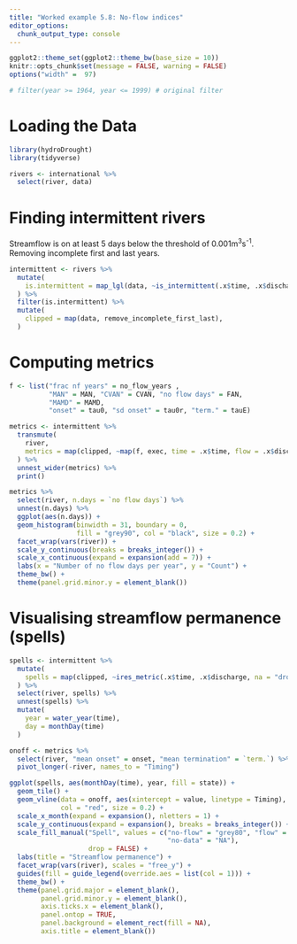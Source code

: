 ```yaml
---
title: "Worked example 5.8: No-flow indices"
editor_options: 
  chunk_output_type: console
---
```


```r
ggplot2::theme_set(ggplot2::theme_bw(base_size = 10))
knitr::opts_chunk$set(message = FALSE, warning = FALSE)
options("width" =  97)
```

```r
# filter(year >= 1964, year <= 1999) # original filter
```

# Loading the Data

```r
library(hydroDrought)
library(tidyverse)

rivers <- international %>%
  select(river, data) 
```


# Finding intermittent rivers

Streamflow is on at least 5 days below the threshold of 0.001m<sup>3</sup>s<sup>-1</sup>. 
Removing incomplete first and last years. 

```r
intermittent <- rivers %>%
  mutate(
    is.intermittent = map_lgl(data, ~is_intermittent(.x$time, .x$discharge))
  ) %>% 
  filter(is.intermittent) %>%
  mutate(
    clipped = map(data, remove_incomplete_first_last),
  ) 
```



# Computing metrics

```r
f <- list("frac nf years" = no_flow_years ,
          "MAN" = MAN, "CVAN" = CVAN, "no flow days" = FAN,
          "MAMD" = MAMD,
          "onset" = tau0, "sd onset" = tau0r, "term." = tauE)

metrics <- intermittent %>%
  transmute(
    river,
    metrics = map(clipped, ~map(f, exec, time = .x$time, flow = .x$discharge))
  ) %>%
  unnest_wider(metrics) %>%
  print()
```


```r
metrics %>%
  select(river, n.days = `no flow days`) %>%
  unnest(n.days) %>%
  ggplot(aes(n.days)) +
  geom_histogram(binwidth = 31, boundary = 0,
                 fill = "grey90", col = "black", size = 0.2) +
  facet_wrap(vars(river)) +
  scale_y_continuous(breaks = breaks_integer()) +
  scale_x_continuous(expand = expansion(add = 7)) +
  labs(x = "Number of no flow days per year", y = "Count") +
  theme_bw() +
  theme(panel.grid.minor.y = element_blank())
```

# Visualising streamflow permanence (spells)

```r
spells <- intermittent %>%
  mutate(
    spells = map(clipped, ~ires_metric(.x$time, .x$discharge, na = "drop_year"))
  ) %>%
  select(river, spells) %>%
  unnest(spells) %>%
  mutate(
    year = water_year(time),
    day = monthDay(time)
  ) 

onoff <- metrics %>%
  select(river, "mean onset" = onset, "mean termination" = `term.`) %>%
  pivot_longer(-river, names_to = "Timing")

ggplot(spells, aes(monthDay(time), year, fill = state)) +
  geom_tile() +
  geom_vline(data = onoff, aes(xintercept = value, linetype = Timing), 
             col = "red", size = 0.2) + 
  scale_x_month(expand = expansion(), nletters = 1) +
  scale_y_continuous(expand = expansion(), breaks = breaks_integer()) +
  scale_fill_manual("Spell", values = c("no-flow" = "grey80", "flow" = "grey60", 
                                        "no-data" = "NA"), 
                    drop = FALSE) +
  labs(title = "Streamflow permanence") +
  facet_wrap(vars(river), scales = "free_y") +
  guides(fill = guide_legend(override.aes = list(col = 1))) +
  theme_bw() +
  theme(panel.grid.major = element_blank(),
        panel.grid.minor.y = element_blank(),
        axis.ticks.x = element_blank(),
        panel.ontop = TRUE,
        panel.background = element_rect(fill = NA),
        axis.title = element_blank())
```

